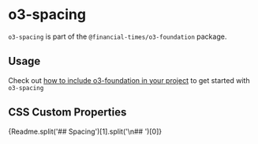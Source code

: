 
<Meta title="Core/Professional/o3-foundation/o3-spacing/Readme" />

# o3-spacing

`o3-spacing` is part of the `@financial-times/o3-foundation` package.

## Usage

Check out [how to include o3-foundation in your project](?path=/docs/core-professional-o3-foundation-readme--jsx-documentation#usage) to get started with `o3-spacing`

## CSS Custom Properties

<Markdown>{Readme.split('## Spacing')[1].split('\n## ')[0]}</Markdown>
